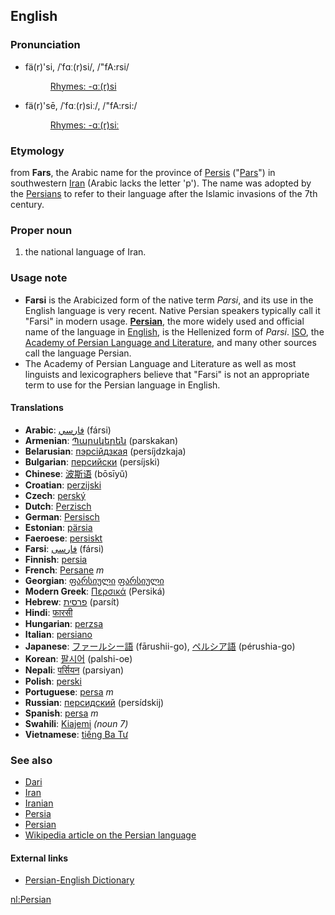 ==English==
===Pronunciation===
*fä(r)'si, /ˈfɑː(r)si/, /"fA:rsi/
*:[[Rhymes:English:-ɑː(r)si|Rhymes: -ɑː(r)si]]
*fä(r)'sē, /ˈfɑː(r)siː/, /"fA:rsi:/
*:[[Rhymes:English:-ɑː(r)siː|Rhymes: -ɑː(r)siː]]

===Etymology===
from '''Fars''', the Arabic name for the province of [[Persis]] ("[[w:Pars|Pars]]") in southwestern [[Iran]] (Arabic lacks the letter 'p'). The name was adopted by the [[Persian]]s to refer to their language after the Islamic invasions of the 7th century.

===Proper noun===
#the national language of Iran.

===Usage note===
*'''Farsi''' is the Arabicized form of the native term ''Parsi'', and its use in the English language is very recent. Native Persian speakers typically call it "Farsi" in modern usage. '''[[Persian]]''', the more widely used and official name of the language in [[English language|English]], is the Hellenized form of ''Parsi''. [[ISO]], the [[w:Academy of Persian Language and Literature|Academy of Persian Language and Literature]], and many other sources call the language Persian.
*The Academy of Persian Language and Literature as well as most linguists and lexicographers believe that "Farsi" is not an appropriate term to use for the Persian language in English.

====Translations====
*'''Arabic''': [[فارسي]] (fársi)
*'''Armenian''': [[Պարսկերեն]] (parskakan)
*'''Belarusian''': [[пэрсійдзкая]] (persíjdzkaja)
*'''Bulgarian''': [[персийски]] (persíjski)
*'''Chinese''': [[波斯语]] (bōsīyǔ)
*'''Croatian''': [[perzijski]]
*'''Czech''': [[perský]]
*'''Dutch''': [[Perzisch]]
*'''German''': [[Persisch]]
*'''Estonian''': [[pärsia]]
*'''Faeroese''': [[persiskt]]
*'''Farsi''': [[فارسی]] (fársi)
*'''Finnish''': [[persia]]
*'''French''': [[Persane]] ''m''
*'''Georgian''': [[ფარსიული]] [[ფარსიული]]
*'''Modern Greek''': [[Περσικά]] (Persiká)
*'''Hebrew''': [[פרסית]] (parsít)
*'''Hindi''': [[फारसी]]
*'''Hungarian''': [[perzsa]]
*'''Italian''': [[persiano]]
*'''Japanese''': [[ファールシー語]] (fārushii-go), [[ペルシア語]] (pérushia-go)
*'''Korean''': [[팔시어]] (palshi-oe)
*'''Nepali''': [[पर्सियन]] (parsiyan)
*'''Polish''': [[perski]]
*'''Portuguese''': [[persa]] ''m''
*'''Russian''': [[персидский]] (persídskij)
*'''Spanish''': [[persa]] ''m''
*'''Swahili''': [[Kiajemi]] ''(noun 7)''
*'''Vietnamese''': [[tiếng Ba Tư]]

===See also===
*[[Dari]]
*[[Iran]]
*[[Iranian]]
*[[Persia]]
*[[Persian]]
*[[w:Persian language|Wikipedia article on the Persian language]]

==== External links====
*[http://www.farsidic.com Persian-English Dictionary]

[[nl:Persian]]